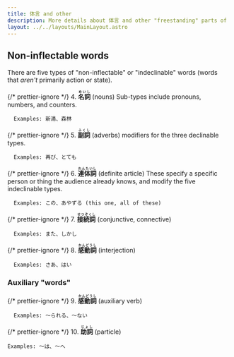 ```yaml
---
title: 体言 and other
description: More details about 体言 and other "freestanding" parts of speech
layout: ../../layouts/MainLayout.astro
---
```



## Non-inflectable words

There are five types of "non-inflectable" or "indeclinable" words (words that
_aren't_ primarily action or state).

{/* prettier-ignore */}
4. <strong><ruby>名詞<rp>(</rp><rt>めいし</rt><rp>)</rp></ruby></strong> (nouns) Sub-types include pronouns, numbers, and counters.

      Examples: 新湯、森林

{/* prettier-ignore */}
5. <strong><ruby>副詞<rp>(</rp><rt>ふくし</rt><rp>)</rp></ruby></strong> (adverbs) modifiers for the three declinable types.

      Examples: 再び、とても

{/* prettier-ignore */}
6. <strong><ruby>連体詞<rp>(</rp><rt>れんたいし</rt><rp>)</rp></ruby></strong> (definite article) These specify a specific person or thing the audience already
knows, and modify the five indeclinable types.

      Examples: この、あやずる (this one, all of these)

{/* prettier-ignore */}
7. <strong><ruby>接続詞<rp>(</rp><rt>せつぞくし</rt><rp>)</rp></ruby></strong> (conjunctive, connective)

      Examples: また、しかし

{/* prettier-ignore */}
8. <strong><ruby>感動詞<rp>(</rp><rt>かんどうし</rt><rp>)</rp></ruby></strong> (interjection)

      Examples: さあ、はい

### Auxiliary "words"

{/* prettier-ignore */}
9. <strong><ruby>感動詞<rp>(</rp><rt>かんどうし</rt><rp>)</rp></ruby></strong> (auxiliary verb)

      Examples: 〜られる、〜ない

{/* prettier-ignore */}
10. <strong><ruby>助詞<rp>(</rp><rt>じょし</rt><rp>)</rp></ruby></strong> (particle)

    Examples: 〜は、〜へ
